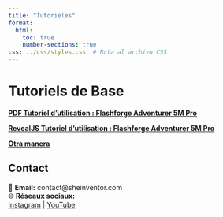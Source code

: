 ```yaml
---
title: "Tutorieles"
format: 
  html: 
    toc: true
    number-sections: true
css: ../css/styles.css  # Ruta al archivo CSS
---
```

# Tutoriels de Base


**[PDF Tutoriel d'utilisation : Flashforge Adventurer 5M Pro](tutorial8.qmd)**

**[RevealJS Tutoriel d'utilisation : Flashforge Adventurer 5M Pro](tutorial9.qmd)**


**[Otra manera ](tutorial10.qmd)**




## **Contact**  

📧 **Email:** contact@sheinventor.com  
🌐 **Réseaux sociaux:**  
[Instagram](https://www.instagram.com/sheinventorfr/) | [YouTube](https://www.youtube.com/@Sheinventor_Fran%C3%A7ais)  
